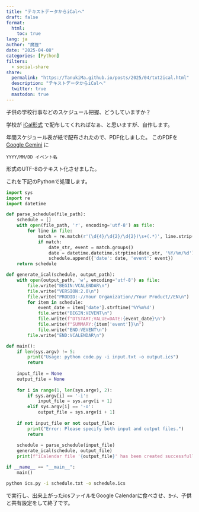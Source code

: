 ```yaml
---
title: "テキストデータからiCalへ"
draft: false
format:
  html:
    toc: true
lang: ja
author: "魔狸"
date: "2025-04-08"
categories: [Python]
filters:
  - social-share
share:
  permalink: "https://TanukiMa.github.io/posts/2025/04/txt2ical.html"
  description: "テキストデータからiCalへ"
  twitter: true
  mastodon: true
---
```

子供の学校行事などのスケジュール把握、どうしていますか？

学校が
[iCal形式](https://datatracker.ietf.org/doc/html/rfc5545)
で配布してくれればなぁ、と思いますが、自作します。

年間スケジュール表が紙で配布されたので、PDF化しました。
このPDFを
[Google Gemini](http://gemini.google.com/)
に
```
YYYY/MM/DD イベント名
```
形式のUTF-8のテキスト化させました。

これを下記のPythonで処理します。

```python
import sys
import re
import datetime

def parse_schedule(file_path):
    schedule = []
    with open(file_path, 'r', encoding='utf-8') as file:
        for line in file:
            match = re.match(r'(\d{4}/\d{2}/\d{2})\s+(.*)', line.strip())
            if match:
                date_str, event = match.groups()
                date = datetime.datetime.strptime(date_str, '%Y/%m/%d').date()
                schedule.append({'date': date, 'event': event})
    return schedule

def generate_ical(schedule, output_path):
    with open(output_path, 'w', encoding='utf-8') as file:
        file.write("BEGIN:VCALENDAR\n")
        file.write("VERSION:2.0\n")
        file.write("PRODID:-//Your Organization//Your Product//EN\n")
        for item in schedule:
            event_date = item['date'].strftime('%Y%m%d')
            file.write("BEGIN:VEVENT\n")
            file.write(f"DTSTART;VALUE=DATE:{event_date}\n")
            file.write(f"SUMMARY:{item['event']}\n")
            file.write("END:VEVENT\n")
        file.write("END:VCALENDAR\n")

def main():
    if len(sys.argv) != 5:
        print("Usage: python code.py -i input.txt -o output.ics")
        return
    
    input_file = None
    output_file = None
    
    for i in range(1, len(sys.argv), 2):
        if sys.argv[i] == '-i':
            input_file = sys.argv[i + 1]
        elif sys.argv[i] == '-o':
            output_file = sys.argv[i + 1]
    
    if not input_file or not output_file:
        print("Error: Please specify both input and output files.")
        return
    
    schedule = parse_schedule(input_file)
    generate_ical(schedule, output_file)
    print(f"iCalendar file '{output_file}' has been created successfully.")

if __name__ == "__main__":
    main()
```


```bash
python ics.py -i schedule.txt -o schedule.ics
```

で実行し、出来上がったicsファイルをGoogle Calendarに食べさせ、ﾖｰﾒ、子供と共有設定をして終了です。


